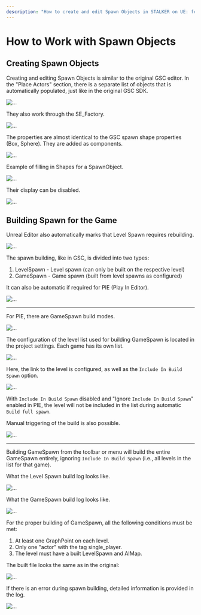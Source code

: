 ```yaml
---
description: "How to create and edit Spawn Objects in STALKER on UE: features, assembling Level and Game Spawn for the game, settings, and logs."
---
```


# How to Work with Spawn Objects

## Creating Spawn Objects

Creating and editing Spawn Objects is similar to the original GSC editor. In the "Place Actors" section, there is a separate list of objects that is automatically populated, just like in the original GSC SDK.

![...](./spawn-objects.ru/img/image19.png)

They also work through the SE\_Factory.

![...](./spawn-objects.ru/img/image20.png)

The properties are almost identical to the GSC spawn shape properties (Box, Sphere). They are added as components.

![...](./spawn-objects.ru/img/image21.png)

Example of filling in Shapes for a SpawnObject.

![...](./spawn-objects.ru/img/image22.png)

Their display can be disabled.

![...](./spawn-objects.ru/img/image23.png)

## Building Spawn for the Game

Unreal Editor also automatically marks that Level Spawn requires rebuilding.

![...](./spawn-objects.ru/img/image24.png)

The spawn building, like in GSC, is divided into two types:
1. LevelSpawn - Level spawn (can only be built on the respective level)
2. GameSpawn - Game spawn (built from level spawns as configured)

It can also be automatic if required for PIE (Play In Editor).

![...](./spawn-objects.ru/img/image25.png)

* * *

For PIE, there are GameSpawn build modes.

![...](./spawn-objects.ru/img/image26.png)

The configuration of the level list used for building GameSpawn is located in the project settings. Each game has its own list.

![...](./spawn-objects.ru/img/image27.png)

Here, the link to the level is configured, as well as the `Include In Build Spawn` option.

![...](./spawn-objects.ru/img/image28.png)

With `Include In Build Spawn` disabled and "Ignore `Include In Build Spawn`" enabled in PIE, the level will not be included in the list during automatic `Build full spawn`.

Manual triggering of the build is also possible.

![...](./spawn-objects.ru/img/image29.png)

* * *

Building GameSpawn from the toolbar or menu will build the entire GameSpawn entirely, ignoring `Include In Build Spawn` (i.e., all levels in the list for that game).

What the Level Spawn build log looks like.

![...](./spawn-objects.ru/img/image30.png)

What the GameSpawn build log looks like.

![...](./spawn-objects.ru/img/image31.png)

For the proper building of GameSpawn, all the following conditions must be met:
1. At least one GraphPoint on each level.
2. Only one "actor" with the tag single\_player.
3. The level must have a built LevelSpawn and AIMap.

The built file looks the same as in the original:

![...](./spawn-objects.ru/img/image32.png)

If there is an error during spawn building, detailed information is provided in the log.

![...](./spawn-objects.ru/img/image33.png)
